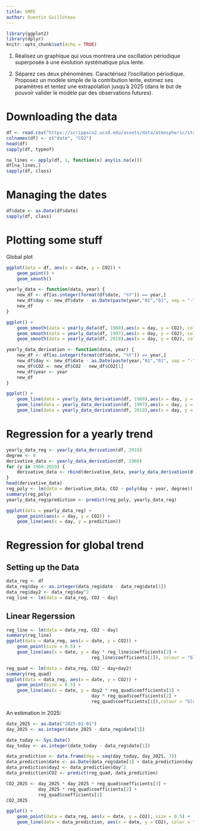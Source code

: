 ```yaml
---
title: SMPE
author: Quentin Guilloteau
---
```


```r
library(ggplot2)
library(dplyr)
knitr::opts_chunk$set(echo = TRUE)
```

1. Réalisez un graphique qui vous montrera une oscillation périodique superposée à une évolution systématique plus lente.

2. Séparez ces deux phénomènes. Caractérisez l'oscillation périodique. Proposez un modèle simple de la contribution lente, estimez ses paramètres et tentez une extrapolation jusqu'à 2025 (dans le but de pouvoir valider le modèle par des observations futures).

# Downloading the data

```r

df <- read.csv("https://scrippsco2.ucsd.edu/assets/data/atmospheric/stations/in_situ_co2/weekly/weekly_in_situ_co2_mlo.csv", sep = ",", comment.char = "\"", blank.lines.skip=TRUE, strip.white=TRUE, skip=44, header=FALSE)
colnames(df) <- c("date", "CO2")
head(df)
sapply(df, typeof)

na_lines <- apply(df, 1, function(x) any(is.na(x)))
df[na_lines,]
sapply(df, class)
```
# Managing the dates

```r
df$date <- as.Date(df$date)
sapply(df, class)
```

# Plotting some stuff


Global plot
```r
ggplot(data = df, aes(x = date, y = CO2)) +
    geom_point() +
    geom_smooth()
```

```r
yearly_data <- function(data, year) {
    new_df <- df[as.integer(format(df$date, "%Y")) == year,]
    new_df$day <- new_df$date - as.Date(paste(year,"01","01", sep = "-"))
    new_df
}

ggplot() +
    geom_smooth(data = yearly_data(df, 1960),aes(x = day, y = CO2), color = "green") +
    geom_smooth(data = yearly_data(df, 1997),aes(x = day, y = CO2), color = "blue") +
    geom_smooth(data = yearly_data(df, 2019),aes(x = day, y = CO2), color = "red")
```

```r
yearly_data_derivation <- function(data, year) {
    new_df <- df[as.integer(format(df$date, "%Y")) == year,]
    new_df$day <- new_df$date - as.Date(paste(year,"01","01", sep = "-"))
    new_df$CO2 <- new_df$CO2 - new_df$CO2[1]
    new_df$year <- year
    new_df
}

ggplot() +
    geom_line(data = yearly_data_derivation(df, 1960),aes(x = day, y = CO2), color = "green") +
    geom_line(data = yearly_data_derivation(df, 1997),aes(x = day, y = CO2), color = "blue") +
    geom_line(data = yearly_data_derivation(df, 2019),aes(x = day, y = CO2), color = "red")
```

# Regression for a yearly trend

```r
yearly_data_reg <- yearly_data_derivation(df, 2019)
degree <- 9
derivative_data <- yearly_data_derivation(df, 1960)
for (y in 1960:2019) {
    derivative_data <- rbind(derivative_data, yearly_data_derivation(df, y))
}
head(derivative_data)
reg_poly <- lm(data = derivative_data, CO2 ~ poly(day + year, degree))
summary(reg_poly)
yearly_data_reg$prediction <- predict(reg_poly, yearly_data_reg)

ggplot(data = yearly_data_reg) +
    geom_point(aes(x = day, y = CO2)) +
    geom_line(aes(x = day, y = prediction))
```

# Regression for global trend

## Setting up the Data

```r
data_reg <- df
data_reg$day <- as.integer(data_reg$date - data_reg$date[1])
data_reg$day2 <- data_reg$day^2
reg_line <- lm(data = data_reg, CO2 ~ day)
```

## Linear Regerssion

```r
reg_line <- lm(data = data_reg, CO2 ~ day)
summary(reg_line)
ggplot(data = data_reg, aes(x = date, y = CO2)) +
    geom_point(size = 0.5) +
    geom_line(aes(x = date, y = day * reg_line$coefficients[2] +
                                reg_line$coefficients[1]), colour = "blue")
```

```r
reg_quad <- lm(data = data_reg, CO2 ~ day+day2)
summary(reg_quad)
ggplot(data = data_reg, aes(x = date, y = CO2)) +
    geom_point(size = 0.5) +
    geom_line(aes(x = date, y = day2 * reg_quad$coefficients[3] +
                                day * reg_quad$coefficients[2] +
                                reg_quad$coefficients[1]),colour = "blue")
```

An estimation in 2025:

```r
date_2025 <- as.Date("2025-01-01")
day_2025 <- as.integer(date_2025 - data_reg$date[1])

date_today <- Sys.Date()
day_today <- as.integer(date_today - data_reg$date[1])

data_prediction <- data.frame(day = seq(day_today, day_2025, 7))
data_prediction$date <- as.Date(data_reg$date[1] + data_prediction$day)
data_prediction$day2 <- data_prediction$day^2
data_prediction$CO2 <- predict(reg_quad, data_prediction)

CO2_2025 <- day_2025 * day_2025 * reg_quad$coefficients[3] +
            day_2025 * reg_quad$coefficients[2] +
            reg_quad$coefficients[1]
CO2_2025

ggplot() +
    geom_point(data = data_reg, aes(x = date, y = CO2), size = 0.5) +
    geom_line(data = data_prediction, aes(x = date, y = CO2), color = "red")
```
